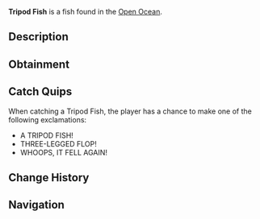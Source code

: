{{FishInfobox
|image          = Tripod Fish.png
|rarity         = Mythical
|sea            = Second Sea
|location       = [[Open Ocean]]
|sublocation    = 
|sources        = Fishing Rod
|radar_location = 
|prog_speed     = -65
|xp             = 1300
|weather        = Clear
|time           = Day
|season         = Winter
|bait           = Sapphire Krill
|base_weight    = 220
|base_value     = 2600
|weight_range   = 130
|base_chance    = 15
|base_resil     = 22
}}
'''Tripod Fish''' is a {{Rarity|Mythical}} fish found in the [[Open Ocean]].

== Description ==
{{Description|A metallic black fish with absurdly long blue fins, tripping over itself like a clumsy tripod.|Bestiary Entry}}

== Obtainment ==
{{Description|It stumbles where the depths grow cold.|Bestiary Hint}}
{{Fish Availability|
Open Ocean
Open Ocean/Sea Leviathan
|top_rods      = 
Free Spirit Rod\33896.7\58951.29;
Great Rod of Oscar\33658.12\69327;
Astralhook Rod\32185.33\68750.66;
Frostfire Rod\30949.9\29085.7;
Steady Rod\30232.57\26196.62;
Magma Rod\26299.37\26538.44;
Carrot Rod\28573.73\63439.96;
Fang of the Eclipse\28416.11\63359.36;
Verdant Shear Rod\25352.16\62392.69;
Brick Built Rod\17940.65\50479.52;
Nocturnal Rod\7575.9\35824.45;
Long Rod\14328.21\37218.87;
Trident Rod\24440.67\41477.98;
Blazebringer Rod\23863.07\54112.06;
Seraphic Rod\16906.55\37461.14;
Ethereal Prism Rod\16781\37838.84;
No-Life Rod\16538.66\35278.84;
Challenger's Rod\15858.97\34212.09;
Rod Of The Forgotten Fang\15573.73\34397.94;
Rod Of The Exalted One\15382.51\34508.53;
Rod Of The Depths\14954.35\32706.83;
Depthseeker Rod\14751.89\30611.98;
Volcanic Rod\14497.45\30823.69;
Avalanche Rod\14454.27\29889.88;
Zeus Rod\14333.41\30474.92
|recommended   = Free Spirit Rod
}}

== Catch Quips ==
When catching a Tripod Fish, the player has a chance to make one of the following exclamations:
* A TRIPOD FISH!
* THREE-LEGGED FLOP!
* WHOOPS, IT FELL AGAIN!

== Change History ==
{{Change History|{{subst:Current Version}}}}

== Navigation ==
{{Fish Navbox|Open Ocean}}